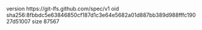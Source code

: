 version https://git-lfs.github.com/spec/v1
oid sha256:8fbbdc5e63846850cf187d1c3e64e5682a01d887bb389d988fffc19027d51007
size 87567
